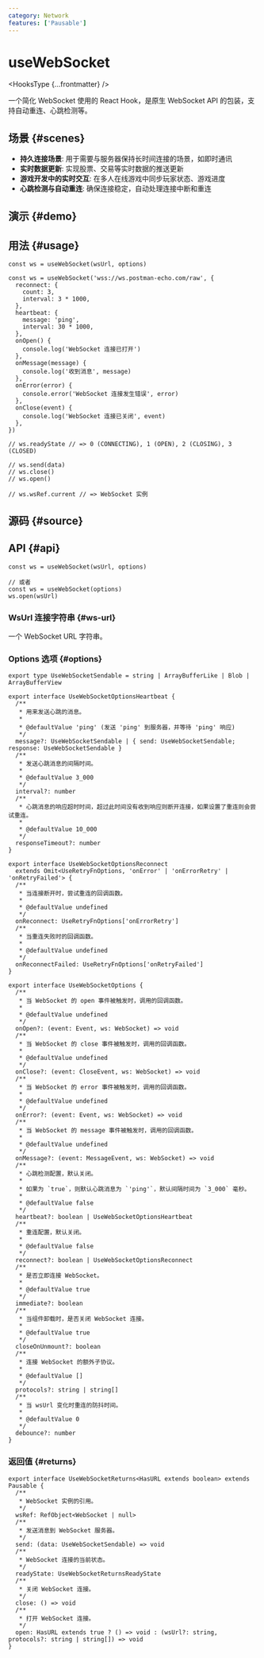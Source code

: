 ```yaml
---
category: Network
features: ['Pausable']
---
```


# useWebSocket


<HooksType {...frontmatter} />

<Since version="v1.7.0" />

一个简化 WebSocket 使用的 React Hook，是原生 WebSocket API 的包装，支持自动重连、心跳检测等。

## 场景 \{#scenes}

- **持久连接场景**: 用于需要与服务器保持长时间连接的场景，如即时通讯
- **实时数据更新**: 实现股票、交易等实时数据的推送更新
- **游戏开发中的实时交互**: 在多人在线游戏中同步玩家状态、游戏进度
- **心跳检测与自动重连**: 确保连接稳定，自动处理连接中断和重连

## 演示 \{#demo}


<App />

## 用法 \{#usage}

```tsx
const ws = useWebSocket(wsUrl, options)

const ws = useWebSocket('wss://ws.postman-echo.com/raw', {
  reconnect: {
    count: 3,
    interval: 3 * 1000,
  },
  heartbeat: {
    message: 'ping',
    interval: 30 * 1000,
  },
  onOpen() {
    console.log('WebSocket 连接已打开')
  },
  onMessage(message) {
    console.log('收到消息', message)
  },
  onError(error) {
    console.error('WebSocket 连接发生错误', error)
  },
  onClose(event) {
    console.log('WebSocket 连接已关闭', event)
  },
})

// ws.readyState // => 0 (CONNECTING), 1 (OPEN), 2 (CLOSING), 3 (CLOSED)

// ws.send(data)
// ws.close()
// ws.open()

// ws.wsRef.current // => WebSocket 实例
```

## 源码 \{#source}


<Source />

## API \{#api}

```tsx
const ws = useWebSocket(wsUrl, options)

// 或者
const ws = useWebSocket(options)
ws.open(wsUrl)
```

### WsUrl 连接字符串 \{#ws-url}

一个 WebSocket URL 字符串。

### Options 选项 \{#options}

```tsx
export type UseWebSocketSendable = string | ArrayBufferLike | Blob | ArrayBufferView

export interface UseWebSocketOptionsHeartbeat {
  /**
   * 用来发送心跳的消息。
   *
   * @defaultValue 'ping' (发送 'ping' 到服务器，并等待 'ping' 响应)
   */
  message?: UseWebSocketSendable | { send: UseWebSocketSendable; response: UseWebSocketSendable }
  /**
   * 发送心跳消息的间隔时间。
   *
   * @defaultValue 3_000
   */
  interval?: number
  /**
   * 心跳消息的响应超时时间，超过此时间没有收到响应则断开连接，如果设置了重连则会尝试重连。
   *
   * @defaultValue 10_000
   */
  responseTimeout?: number
}

export interface UseWebSocketOptionsReconnect
  extends Omit<UseRetryFnOptions, 'onError' | 'onErrorRetry' | 'onRetryFailed'> {
  /**
   * 当连接断开时，尝试重连的回调函数。
   *
   * @defaultValue undefined
   */
  onReconnect: UseRetryFnOptions['onErrorRetry']
  /**
   * 当重连失败时的回调函数。
   *
   * @defaultValue undefined
   */
  onReconnectFailed: UseRetryFnOptions['onRetryFailed']
}

export interface UseWebSocketOptions {
  /**
   * 当 WebSocket 的 open 事件被触发时，调用的回调函数。
   *
   * @defaultValue undefined
   */
  onOpen?: (event: Event, ws: WebSocket) => void
  /**
   * 当 WebSocket 的 close 事件被触发时，调用的回调函数。
   *
   * @defaultValue undefined
   */
  onClose?: (event: CloseEvent, ws: WebSocket) => void
  /**
   * 当 WebSocket 的 error 事件被触发时，调用的回调函数。
   *
   * @defaultValue undefined
   */
  onError?: (event: Event, ws: WebSocket) => void
  /**
   * 当 WebSocket 的 message 事件被触发时，调用的回调函数。
   *
   * @defaultValue undefined
   */
  onMessage?: (event: MessageEvent, ws: WebSocket) => void
  /**
   * 心跳检测配置，默认关闭。
   * 
   * 如果为 `true`，则默认心跳消息为 `'ping'`，默认间隔时间为 `3_000` 毫秒。
   *
   * @defaultValue false
   */
  heartbeat?: boolean | UseWebSocketOptionsHeartbeat
  /**
   * 重连配置，默认关闭。
   *
   * @defaultValue false
   */
  reconnect?: boolean | UseWebSocketOptionsReconnect
  /**
   * 是否立即连接 WebSocket。
   *
   * @defaultValue true
   */
  immediate?: boolean
  /**
   * 当组件卸载时，是否关闭 WebSocket 连接。
   *
   * @defaultValue true
   */
  closeOnUnmount?: boolean
  /**
   * 连接 WebSocket 的额外子协议。
   *
   * @defaultValue []
   */
  protocols?: string | string[]
  /**
   * 当 wsUrl 变化时重连的防抖时间。
   *
   * @defaultValue 0
   */
  debounce?: number
}
```

### 返回值 \{#returns}

```tsx
export interface UseWebSocketReturns<HasURL extends boolean> extends Pausable {
  /**
   * WebSocket 实例的引用。
   */
  wsRef: RefObject<WebSocket | null>
  /**
   * 发送消息到 WebSocket 服务器。
   */
  send: (data: UseWebSocketSendable) => void
  /**
   * WebSocket 连接的当前状态。
   */
  readyState: UseWebSocketReturnsReadyState
  /**
   * 关闭 WebSocket 连接。
   */
  close: () => void
  /**
   * 打开 WebSocket 连接。
   */
  open: HasURL extends true ? () => void : (wsUrl?: string, protocols?: string | string[]) => void
}
```
